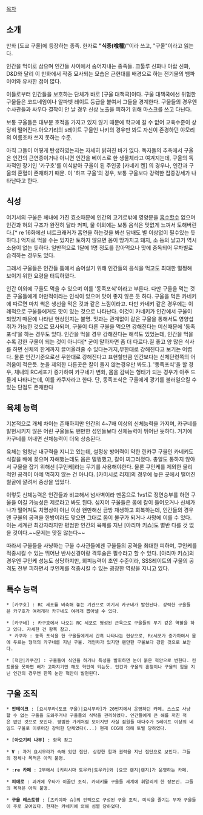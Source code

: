 [[목차]]

== 소개 ==
만화 [도쿄 구울]에 등장하는 종족. 한자로 '''"식종(喰種)"'''이라 쓰고, "구울"이라고 읽는다.

인간을 먹이로 삼으며 인간들 사이에서 숨어지내는 종족들. 크툴루 신화나 아랍 신화, D&D와 달리 이 만화에서 작중 묘사되는 모습은 근현대를 배경으로 하는 전기물의 뱀파이어와 유사한 점이 많다. 

이들로부터 인간들을 보호하는 단체가 바로 [구울 대책국]이다. 구울 대책국에선 위험한 구울들은 코드네임이나 알파벳 레이트 등급을 붙여서 그들을 경계한다. 구울들의 경우엔 수사관들과 싸우다 결착이 안 날 경우 신상 노출을 피하기 위해 마스크를 쓰고 다닌다. 

보통 구울들은 대부분 호적을 가지고 있지 않기 때문에 학교에 갈 수 없어 교육수준이 상당히 떨어진다.아오기리의 s레이트 구울인 나키의 경우만 봐도 자신이 존경하던 야모리의 이름조차 쓰지 못하는 수준.

아직 그들이 어떻게 탄생하였는지는 자세히 밝혀진 바가 없다. 독자들의 추축에서 구울은 인간의 근연종이거나 아니면 인간을 베이스로 한 생물체라고 여겨지는데, 구울의 독자적인 장기인 '카구호'를 이식받아 구울이 된 주인공 [카네키 켄] 의 경우나, 인간과 구울의 혼혈이 존재하기 때문. 이 '하프 구울'의 경우, 보통 구울보다 강력한 잡종강세가 나타난다고 한다.

== 식성 ==
여기서의 구울은 체내에 가진 효소때문에 인간의 고기로밖에 영양분을 [[흡수]]할수 없으며 인간과 혀의 구조가 완전히 달라 커피, 물 이외에는 보통 음식은 맛없게 느껴서 토해버린다.[* re 16화에선 너트크래커가 흡연을 하는것을 봐선 담배도 별 이상없이 필수있는 듯 하다.] 억지로 먹을 수는 있지만 토하지 않으면 몸이 망가지고 돼지, 소 등의 날고기 역시 소용이 없는 듯하다. 일반적으로 1달에 1명 정도를 잡아먹으나 맛에 중독되어 무차별로 습격하는 경우도 있다. 

그래서 구울들은 인간들 틈에서 숨어살기 위해 인간들의 음식을 먹고도 최대한 멀쩡해 보이기 위한 요령을 터득하였다.

인간 이외에 구울도 먹을 수 있으며 이를 '동족포식'이라고 부른다. 다만 구울을 먹는 것은 구울들에게 야만적이라는 인식이 있으며 맛이 좋지 않은 듯 하다. 구울을 먹은 카네키에 따르면 마치 썩은 생선을 먹은 것과 같은 느낌이라고. 다만 카네키 같은 경우에는 이례적으로 구울들에게도 맛이 있는 것으로 나타난다. 이것이 카네키가 인간에서 구울이 되었기 때문에 나타난 현상인지는 불명. 맛과는 관계없이 같은 구울을 통해서도 영양섭취가 가능한 것으로 묘사되며, 구울이 다른 구울을 먹으면 강해진다는 미신때문에 '동족포식'을 하는 경우도 있다. 인간을 먹을 경우 강해진다는 해석도 있었는데, 인간을 먹을수록 강한 구울이 되는 것이 아니다[* 굳이 말하자면 좀 더 다르다.질 좋고 양 많은 식사를 하면 신체의 한계까지 끌어올려줄 수 있다는거지,무한대로 강해진다고 보기는 어렵다. 물론 인간기준으로선 무한대로 강해진다고 표현할만큼 인간보다는 신체단련쪽의 어려움이 적은듯. 눈을 제외한 다른곳은 칼이 들지 않는경우만 봐도.]. '동족포식'을 할 경우, 체내의 RC세포가 증가하여 카구네가 변화, 몸을 감싸는 형태가 되는 경우가 아주 드물게 나타나는데, 이를 카쿠자라고 한다. 단, 동족포식은 구울에게 광기를 불러일으킬 수 있는 단점도 존재한다

== 육체 능력 ==
기본적으로 개체 차이는 존재하지만 인간의 4~7배 이상의 신체능력을 가지며, 카구네를 발현시키지 않은 어린 구울들도 왠만한 성인들보다 신체능력이 뛰어난 듯하다. 거기에 카구네를 꺼내면 신체능력이 더욱 상승된다. 

육체는 엄청난 내구력을 지니고 있는데, 설정상 방어력이 약한 린카쿠 구울인 카네키도 식칼을 배에 꽂으며 자해했는데도 몸은 멀쩡했고, 칼이 찌그러졌다. 총알도 통하지 않아서 구울을 잡기 위해선 [쿠인케]라는 무기를 사용해야한다. 물론 쿠인케를 제외한 물리적인 공격이 아예 먹히지 않는 건 아니다. [카미시로 리제]의 경우에 높은 곳에서 떨어진 철골에 깔려서 중상을 입었다.

이렇듯 신체능력은 인간들과 비교해서 넘사벽이라 맨몸으로 1vs1로 정면승부를 하면 구울을 이길 가능성은 제로라고 봐도 된다. 심지어 구울들은 몸에 칼이 들어오거나 신체가 나가 떨어져도 치명상이 아닌 이상 왠만해선 금방 재생하고 회복하는데, 인간들의 경우엔 구울의 공격을 한방이라도 맞으면 그대로 몸이 불구가 되거나 사망에 이를 수 있다. 이는 세계관 최강자라지만 평범한 인간의 육체를 지닌 [아리마 키쇼]도 별반 다를 것 없을 것이다.~~문제는 맞질 않는다~~

따라서 구울들을 사냥하는 구울 수사관들에겐 구울들의 공격을 최대한 피하며, 쿠인케를 적중시킬 수 있는 뛰어난 반사신경이랑 격투술은 필수라고 할 수 있다. [아리마 키쇼]의 경우엔 쿠인케 성능도 상당하지만, 회피능력이 초인 수준이라, SSS레이트의 구울의 공격도 전부 피하면서 쿠인케를 적중시킬 수 있는 굉장한 역량을 지니고 있다.

== 특수 능력 ==
 * [카쿠호] : RC 세포를 비축해 놓는 기관으로 여기서 카구네가 발현된다. 강력한 구울들은 카구호가 여러개라 카구네도 여러개 뽑아낼 수 있다.

 * [카구네] : 카구호에서 나오는 RC 세포로 형성된 근육으로 구울들의 무기 같은 역할을 하고 있다. 자세한 건 항목 참고.
  * 카쿠자 : 동족 포식을 한 구울들에게서 간혹 나타나는 현상으로, Rc세포가 증가하여서 몸에 두르는 형태의 카구네를 지닌 구울. 개인차가 있지만 왠만한 구울보다 강한 것으로 보안다.

 * [혁안|카쿠간] : 구울들이 식인을 하거나 특성을 발휘하면 눈이 붉은 혁안으로 변한다. 컨트롤을 못하면 배가 고파지기만 해도 혁안이 되는듯. 인간과 구울의 혼혈이나 구울의 힘을 지닌 인간의 경우앤 한쪽 눈만 혁안이 발현된다.

== 구울 조직 ==
 * '''안테이크''' : [요시무라(도쿄 구울)|요시무라]가 20번지에서 운영하던 카페. 스스로 사냥할 수 없는 구울을 도와주거나 구울들의 식탁을 관리하였다. 인간들에게 큰 해를 끼친 적은 없던 것으로 보인다. 평범한 가게처럼 보이지만 사실 점원들 대다수가 S레이트 이상의 네임드 구울로 이루어진 강력한 단체였다(...) 현재 CCG에 의해 토벌 당하였다.

 * '''[아오기리 나무]''' : 항목 참고

 * '''V''' : 과거 요시무라가 속해 있던 집단. 상강한 힘과 권력을 지닌 집단으로 보인다. 그들의 정체나 목적은 아직 불명. 

 * ''':re 카페''' : 2부에서 [키리시마 토우카|토우카]와 [요모 렌지|렌지]가 운영하는 카페.

 * '''피에로''' : 과거에 우타가 이끌던 조직. 카네키를 구울들 세계에 휘말리게 한 장본인. 그들의 목적은 아직 불명.

 * '''구울 레스토랑''' : [츠키야마 슈]의 인맥으로 구성된 구울 조직. 미식을 즐기는 부자 구울들이 주로 모여있다. 현재는 카네키에 의해 섬멸 당하였다.
